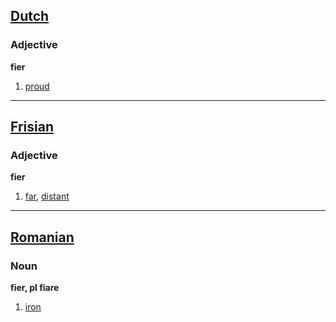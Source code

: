 ==[[Dutch]]==
===Adjective===
'''fier'''
#[[proud]]

----

==[[Frisian]]==
===Adjective===
'''fier'''
#[[far]], [[distant]]


----

==[[Romanian]]==
===Noun===
'''fier, pl fiare'''
#[[iron]]